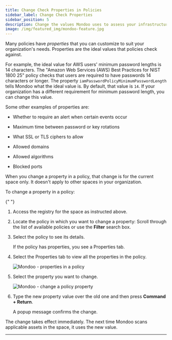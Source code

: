 ```yaml
---
title: Change Check Properties in Policies
sidebar_label: Change Check Properties
sidebar_position: 5
description: Change the values Mondoo uses to assess your infrastructure
image: /img/featured_img/mondoo-feature.jpg
---
```


Many policies have _properties_ that you can customize to suit your organization's needs. Properties are the ideal values that policies check against.

For example, the ideal value for AWS users' minimum password lengths is 14 characters. The "Amazon Web Services (AWS) Best Practices for NIST 1800 25" policy checks that users are required to have passwords 14 characters or longer. The property `iamPasswordPolicyMinimumPasswordLength` tells Mondoo what the ideal value is. By default, that value is `14`. If your organization has a different requirement for minimum password length, you can change this value.

Some other examples of properties are:

- Whether to require an alert when certain events occur

- Maximum time between password or key rotations

- What SSL or TLS ciphers to allow

- Allowed domains

- Allowed algorithms

- Blocked ports

When you change a property in a policy, that change is for the current space only. It doesn't apply to other spaces in your organization.

To change a property in a policy:


<Partial />{" "}

1. Access the registry for the space as instructed above.

2. Locate the policy in which you want to change a property: Scroll through the list of available policies or use the **Filter** search box.

3. Select the policy to see its details.

   If the policy has properties, you see a Properties tab.

4. Select the Properties tab to view all the properties in the policy.

   ![Mondoo - properties in a policy](/img/platform/security/registry-properties.png)

5. Select the property you want to change.

   ![Mondoo - change a policy property](/img/platform/security/customize-props.png)

6. Type the new property value over the old one and then press **Command + Return**.

   A popup message confirms the change.

The change takes effect immediately. The next time Mondoo scans applicable assets in the space, it uses the new value.

---
